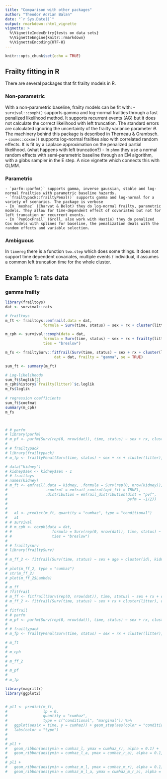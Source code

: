 ```yaml
---
title: "Comparison with other packages"
author: "Theodor Adrian Balan"
date: "`r Sys.Date()`"
output: rmarkdown::html_vignette
vignette: >
  %\VignetteIndexEntry{tests on data sets}
  %\VignetteEngine{knitr::rmarkdown}
  %\VignetteEncoding{UTF-8}
---
```


```r
knitr::opts_chunk$set(echo = TRUE)
```

## Frailty fitting in R
There are several packages that fit frailty models in R. 

### Non-parametric
With a non-parametric baseline, frailty models can be fit with:
    - `survival::coxph()` supports gamma and log-normal frailties through a fast penalized likelihood method. It supports recurrent events (AG) but it does not calculate the correct likelihood with left truncation. The standard errors are calculated ignoring the uncertainty of the frailty variance parameter $\theta$. The machinery behind this package is described in Therneau & Grambsch.
    - `coxme::coxme()` supports log-normal frailties also with correlated random effects. It is fit by a Laplace approximation on the penalized partial likelihood. (what happens with left truncation?)
    - In `phmm` they use a normal random effects with semi-parametric baseline through an EM algorithm, with a gibbs sampler in the E step. A nice vignette which connects this with GLMM. 
    
### Parametric
    - `parfm::parfm()` supports gamma, inverse gaussian, stable and log-normal frailties with parametric baseline hazards. 
    - `frailtypack::frailtyPenal()` supports gamma and log-normal for a variety of scenarios. The package is verbose 
    - In `mexhaz` (Charvat & Belot) they do log-normal frailty, parametric models. They allow for time-dependent effect of covariates but not for left truncation or recurrent events.
    - In `PenCoxFrail` (Groll, also work with Hastie) they do penalized Cox models with splines for baseline, the penalization deals with the random effects and variable selection.

### Ambiguous
In `timereg` there is a function `two.step` which does some things. It does not support time dependent covariates, multiple events / individual, it assumes a common left truncation time for the whole cluster. 




## Example 1: rats data

### gamma frailty
```r
library(frailtoys)
dat <- survival::rats

# frailtoys
m_ft <- frailtoys::emfrail(.data = dat, 
                .formula = Surv(time, status) ~ sex + rx + cluster(litter))

m_cph <- survival::coxph(data = dat,
                 formula = Surv(time, status) ~ sex + rx + frailty(litter),
                 ties = "breslow")

m_fs <- frailtySurv::fitfrail(Surv(time, status) ~ sex + rx + cluster(litter), 
                      dat = dat, frailty = "gamma", se = TRUE)

sum_ft <- summary(m_ft)

# Log-likelihoods
sum_ft$loglik[2]
m_cph$history$`frailty(litter)`$c.loglik
m_fs$loglik
 
# regression coefficients
sum_ft$coefmat
summary(m_cph)
m_fs



# # parfm
# library(parfm)
# m_pf <- parfm(Surv(rep(0, nrow(dat)), time, status) ~ sex + rx, cluster = "litter", data = dat, frailty = "gamma", dist = "exponential")
# 
# # frailtypack
# library(frailtypack)
# m_fp <- frailtyPenal(Surv(time, status) ~ sex + rx + cluster(litter), n.knots=12, kappa=10000, data = dat)
```


```r
# data("kidney")
# kidney$sex <- kidney$sex - 1
# # frailtoys
# names(kidney)
# m_ft <- emfrail(.data = kidney, .formula = Surv(rep(0, nrow(kidney)), time, status) ~ sex + age + cluster(id),
#                 .control = emfrail_control(opt_fit = TRUE),
#                 .distribution = emfrail_distribution(dist = "pvf", 
#                                                      pvfm = -1/2))
# 
# 
#   a1 <- predict(m_ft, quantity = "cumhaz", type = "conditional")
#   a1
# # survival
# # m_cph <- coxph(data = dat, 
# #                  formula = Surv(rep(0, nrow(dat)), time, status) ~ sex + rx + frailty(litter),
# #                  ties = "breslow")
# 
# # frailtysurv
# library(frailtySurv)
# 
# m_ff_2 <- fitfrail(Surv(time, status) ~ sex + age + cluster(id), kidney,  frailty = "pvf", se = TRUE)
# 
# plot(m_ff_2, type = "cumhaz")
# str(m_ff_2)
# plot(m_ff_2$Lambda)
# 
# m_ff
# ?fitfrail
# m_ff <- fitfrail(Surv(rep(0, nrow(dat)), time, status) ~ sex + rx + cluster(litter), dat,  frailty = "gamma")
# m_ff_2 <- fitfrail(Surv(time, status) ~ sex + rx + cluster(litter), dat,  frailty = "gamma", se = TRUE)
# 
# fitfrail
# # parfm
# m_pf <- parfm(Surv(rep(0, nrow(dat)), time, status) ~ sex + rx, cluster = "litter", data = dat, frailty = "gamma", dist = "exponential")
# 
# # frailtypack
# m_fp <- frailtyPenal(Surv(time, status) ~ sex + rx + cluster(litter), n.knots=12, kappa=10000, data = dat)
```

```r
# m_ft
# 
# m_cph
# 
# m_ff_2
# 
# m_pf
# 
# m_fp
```


```r
library(magrittr)
library(ggplot2)


# pl1 <- predict(m_ft, 
#                lp = 0, 
#                quantity = "cumhaz", 
#                type = c("conditional", "marginal")) %>% 
#   ggplot(aes(x = time, y = cumhaz)) + geom_step(aes(color = "conditional")) + geom_step(aes(y = cumhaz_m, color = "marginal")) +
#   labs(color = "type") 
# 
# 
# pl1 +
#   geom_ribbon(aes(ymin = cumhaz_l, ymax = cumhaz_r), alpha = 0.1) +
#   geom_ribbon(aes(ymin = cumhaz_l_a, ymax = cumhaz_r_a), alpha = 0.1, fill = "pink")
# 
# pl1 +
#   geom_ribbon(aes(ymin = cumhaz_m_l, ymax = cumhaz_m_r), alpha = 0.1) +
#   geom_ribbon(aes(ymin = cumhaz_m_l_a, ymax = cumhaz_m_r_a), alpha = 0.1, fill = "pink")



```


<!-- # no newdata argument for this one -->
<!-- try(m_cph %>% survfit(newdata = data.frame(sex = "f", rx = 0))) -->

<!-- sf_cph <- m_cph %>%  -->
<!--   survfit() %>%  -->
<!--   with(data.frame(time = time, cumhaz = cumhaz)) -->

<!-- pl1 + geom_step(data = sf_cph, aes(x = time, y = cumhaz), colour = 3) -->

<!-- pl1 + geom_step(data = sf_cph, aes(x = time, y = cumhaz), colour = 3) -->


<!-- pl2 <- predict(m_ft, lp = t(m_ft$mcox$means) %*% m_ft$res$coef, quantity = "cumhaz", type = c("conditional", "marginal")) %>%  -->
<!--   ggplot(aes(x = time, y = cumhaz)) +  -->
<!--   geom_step() +  -->
<!--   geom_step(aes(y = cumhaz_m), color = 2) + -->
<!--   geom_step(data = sf_cph, aes(x = time, y = cumhaz), colour = 3) -->

<!-- pl2 -->



<!-- library(frailtySurv) -->


<!-- m_ff_2 -->

<!-- plot(m_ff_2) -->

<!-- pl1 + geom_step(data = m_ff_2$Lambda.all, aes(x = time, y = Lambda), colour = 5) -->


<!-- library(parfm) -->
<!-- m_pf <- parfm(Surv(rep(0, nrow(dat)), time, status) ~ sex + rx, cluster = "litter", data = dat, frailty = "gamma", dist = "exponential") -->

<!-- m_pf %>% str() -->

<!-- m_ft %>% str() -->

<!-- m_pf %>% str() -->
<!-- attr(m_pf, "cumhazT") -->

<!-- pl1 + geom_abline(intercept = 0, slope = m_pf[2,1]) -->


<!-- prediction(m_fp, data.frame(sex = "f", rx = 0), t = 70, window = seq(1, 80, 1)) -->
<!-- ``` -->

